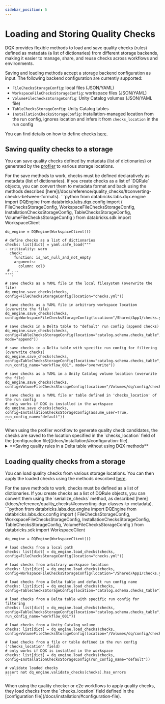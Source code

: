 ```yaml
---
sidebar_position: 5
---
```




# Loading and Storing Quality Checks

DQX provides flexible methods to load and save quality checks (rules) defined as metadata (a list of dictionaries) from different storage backends, making it easier to manage, share, and reuse checks across workflows and environments.

Saving and loading methods accept a storage backend configuration as input. The following backend configuration are currently supported:
- `FileChecksStorageConfig`: local files (JSON/YAML)
- `WorkspaceFileChecksStorageConfig`: workspace files (JSON/YAML)
- `VolumeFileChecksStorageConfig`: Unity Catalog volumes (JSON/YAML file)
- `TableChecksStorageConfig`: Unity Catalog tables
- `InstallationChecksStorageConfig`: installation-managed location from the run config, ignores location and infers it from `checks_location` in the run config

You can find details on how to define checks [here](/docs/guide/quality_checks_definition).

## Saving quality checks to a storage

You can save quality checks defined by metadata (list of dictionaries) or generated by the [profiler](/docs/guide/data_profiling) to various storage locations.

<Admonition type="tip" title="Checks definition">
For the save methods to work, checks must be defined declaratively as metadata (list of dictionaries).
If you create checks as a list of `DQRule` objects, you can convert them to metadata format and back using the methods described [here](/docs/reference/quality_checks/#converting-checks-between-formats).
</Admonition>

<Tabs>
  <TabItem value="Python" label="Python" default>
    ```python
    from databricks.labs.dqx.engine import DQEngine
    from databricks.labs.dqx.config import (
      FileChecksStorageConfig,
      WorkspaceFileChecksStorageConfig,
      InstallationChecksStorageConfig,
      TableChecksStorageConfig,
      VolumeFileChecksStorageConfig
    )
    from databricks.sdk import WorkspaceClient

    dq_engine = DQEngine(WorkspaceClient())

    # define checks as a list of dictionaries
    checks: list[dict] = yaml.safe_load("""
    - criticality: warn
      check:
        function: is_not_null_and_not_empty
        arguments:
          column: col3
     # ...
    """)

    # save checks as a YAML file in the local filesystem (overwrite the file)
    dq_engine.save_checks(checks, config=FileChecksStorageConfig(location="checks.yml"))

    # save checks as a YAML file in arbitrary workspace location (overwrite the file)
    dq_engine.save_checks(checks, config=WorkspaceFileChecksStorageConfig(location="/Shared/App1/checks.yml"))

    # save checks in a Delta table to "default" run config (append checks)
    dq_engine.save_checks(checks, config=TableChecksStorageConfig(location="catalog.schema.checks_table", mode="append"))

    # save checks in a Delta table with specific run config for filtering (overwrite checks)
    dq_engine.save_checks(checks, config=TableChecksStorageConfig(location="catalog.schema.checks_table", run_config_name="workflow_001", mode="overwrite"))

    # save checks as a YAML in a Unity Catalog volume location (overwrite the file)
    dq_engine.save_checks(checks, config=VolumeFileChecksStorageConfig(location="/Volumes/dq/config/checks_volume/App1/checks.yml"))

    # save checks as a YAML file or table defined in 'checks_location' of the run config
    # only works if DQX is installed in the workspace
    dq_engine.save_checks(checks, config=InstallationChecksStorageConfig(assume_user=True, run_config_name="default"))
    ```
  </TabItem>
  <TabItem value="Workflows" label="Workflows">
    When using the profiler workflow to generate quality check candidates, the checks are saved to the location specified in the `checks_location` field of the [configuration file](/docs/installation/#configuration-file).
  </TabItem>
</Tabs>

<details style={{ backgroundColor: 'transparent', color: 'neutral' }}>
<summary>**Saving quality rules in a Delta table without using DQX methods**</summary>

Quality rules can be stored in a Delta table as showcased above using `DQEngine`.
You can also store them directly in a Delta table using Spark DataFrame API.

<Tabs>
  <TabItem value="Python" label="Python" default>
    ```python
    from databricks.labs.dqx.engine import DQEngine
    from databricks.sdk import WorkspaceClient
    from databricks.labs.dqx.config import TableChecksStorageConfig

    schema = (
      "name STRING, "
      "criticality STRING, "
      "check STRUCT<function STRING, for_each_column ARRAY<STRING>, arguments MAP<STRING, STRING>>, "
      "filter STRING, "
      "run_config_name STRING, "
      "user_metadata MAP<STRING, STRING>"
    )

    # define checks as a list of dictionaries
    checks: list[dict] = [
      {
        "criticality": "error",
        "check": {"function": "is_not_null", "for_each_column": ["col1", "col2"], "arguments": {}},
        "filter": "col1 > 0",
        "user_metadata": {"check_owner": "someone@email.com"},
      },
      {
        "name": "column_not_less_than",
        "criticality": "warn",
        "check": {"function": "is_not_less_than", "arguments": {"column": "col_2", "limit": 1}},
      },
      {
        "criticality": "warn",
        "name": "column_in_list",
        "check": {"function": "is_in_list", "arguments": {"column": "col_2", "allowed": [1, 2]}},
      },
    ]

    # checks can also be defined by specifying columns explicitly
    checks = [
      [
        None,
        "error",
        {"function": "is_not_null", "for_each_column": ["col1", "col2"], "arguments": {}},
        "col1 > 0",
        "default",
        {"check_owner": "someone@email.com"},
      ],
      [
        "column_not_less_than",
        "warn",
        {"function": "is_not_less_than", "arguments": {"column": "col_2", "limit": 1}},
        None,
        "default",
        None,
      ],
      [
        "column_in_list",
        "warn",
        {"function": "is_in_list", "for_each_column": None, "arguments": {"column": "col_2", "allowed": [1, 2]}},
        None,
        "default",
        None,
      ],
    ]

    # save checks
    df = spark.createDataFrame(checks, schema)
    df.write.format("delta").mode("overwrite").saveAsTable("main.default.dqx_checks_table")

    # load checks as dict from the delta table
    dq_engine = DQEngine(WorkspaceClient())
    checks = dq_engine.load_checks(config=TableChecksStorageConfig(location="main.default.dqx_checks_table"))

    # validate loaded checks
    assert not dq_engine.validate_checks(checks).has_errors
    ```
  </TabItem>
</Tabs>
</details>

## Loading quality checks from a storage

You can load quality checks from various storage locations. You can then apply the loaded checks using the methods described [here](/docs/guide/quality_checks_apply).

<Admonition type="tip" title="Checks definition">
For the save methods to work, checks must be defined as a list of dictionaries.
If you create checks as a list of DQRule objects, you can convert them using the `serialize_checks` method, as described [here](/docs/reference/quality_checks/#converting-dqx-classes-to-metadata).
</Admonition>

<Tabs>
  <TabItem value="Python" label="Python" default>
    ```python
    from databricks.labs.dqx.engine import DQEngine
    from databricks.labs.dqx.config import (
      FileChecksStorageConfig,
      WorkspaceFileChecksStorageConfig,
      InstallationChecksStorageConfig,
      TableChecksStorageConfig,
      VolumeFileChecksStorageConfig
    )
    from databricks.sdk import WorkspaceClient

    dq_engine = DQEngine(WorkspaceClient())

    # load checks from a local path
    checks: list[dict] = dq_engine.load_checks(checks, config=FileChecksStorageConfig(location="checks.yml"))

    # load checks from arbitrary workspace location
    checks: list[dict] = dq_engine.load_checks(checks, config=WorkspaceFileChecksStorageConfig(location="/Shared/App1/checks.yml"))

    # load checks from a Delta table and default run config name
    checks: list[dict] = dq_engine.load_checks(checks, config=TableChecksStorageConfig(location="catalog.schema.checks_table"))

    # load checks from a Delta table with specific run config for filtering
    checks: list[dict] = dq_engine.load_checks(checks, config=TableChecksStorageConfig(location="catalog.schema.checks_table", run_config_name="workflow_001"))

    # load checks from a Unity Catalog volume
    checks: list[dict] = dq_engine.load_checks(checks, config=VolumeFileChecksStorageConfig(location="/Volumes/dq/config/checks_volume/App1/checks.yml"))

    # load checks from a file or table defined in the run config ('checks_location' field)
    # only works if DQX is installed in the workspace
    checks: list[dict] = dq_engine.load_checks(checks, config=InstallationChecksStorageConfig(run_config_name="default"))

    # validate loaded checks
    assert not dq_engine.validate_checks(checks).has_errors
    ```
  </TabItem>
  <TabItem value="Workflows" label="Workflows">
    When using the quality checker or e2e workflows to apply quality checks, they load checks from the `checks_location` field defined in the [configuration file](/docs/installation/#configuration-file).
  </TabItem>
</Tabs>
